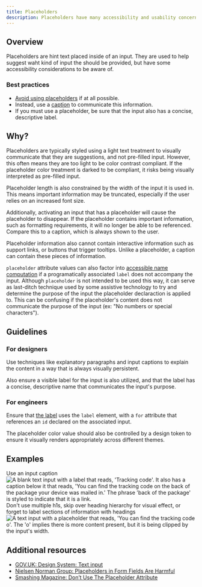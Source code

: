 ```yaml
---
title: Placeholders
description: Placeholders have many accessibility and usability concerns to be aware of.
---
```


## Overview

Placeholders are hint text placed inside of an input. They are used to help suggest waht kind of input the should be provided, but have some accessibility considerations to be aware of.

### Best practices

- [Avoid using placeholders](https://primer.style/components/text-input#accessibility) if at all possible.
- Instead, use a [caption](https://primer.style/ui-patterns/forms/overview#caption) to communicate this information.
- If you must use a placeholder, be sure that the input also has a concise, descriptive label.

## Why?

Placeholders are typically styled using a light text treatment to visually communicate that they are suggestions, and not pre-filled input. However, this often means they are too light to be color contrast compliant. If the placeholder color treatment is darked to be compliant, it risks being visually interpreted as pre-filled input.

Placeholder length is also constrained by the width of the input it is used in. This means important information may be truncated, especially if the user relies on an increased font size.

Additionally, activating an input that has a placeholder will cause the placeholder to disappear. If the placeholder contains important information, such as formatting requirements, it will no longer be able to be referenced. Compare this to a caption, which is always shown to the user.

Placeholder information also cannot contain interactive information such as support links, or buttons that trigger tooltips. Unlike a placeholder, a caption can contain these pieces of information.

`placeholder` attribute values can also factor into [accessible name computation](https://w3c.github.io/accname/) if a programatically associated `label` does not accompany the input. Although `placeholder` is not intended to be used this way, it can serve as last-ditch technique used by some assistive technology to try and determine the purpose of the input the placeholder declaraction is applied to. This can be confusing if the placeholder's content does not communicate the purpose of the input (ex: "No numbers or special characters").

## Guidelines

### For designers

Use techniques like explanatory paragraphs and input captions to explain the content in a way that is always visually persistent. 

Also ensure a visible label for the input is also utilized, and that the label has a concise, descriptive name that communicates the input's purpose.

### For engineers

Ensure that [the label](https://primer.style/components/text-input#anatomy) uses the `label` element, with a `for` attribute that references an `id` declared on the associated input.

The placeholder color value should also be controlled by a design token to ensure it visually renders appropriately across different themes.

## Examples

<DoDontContainer>
  <Do>
    <Caption>Use an input caption</Caption>
    <img
      src="https://private-user-images.githubusercontent.com/634191/286024192-83f43de0-bf2f-4c54-bbde-a9855f9848b0.png?jwt=eyJhbGciOiJIUzI1NiIsInR5cCI6IkpXVCJ9.eyJpc3MiOiJnaXRodWIuY29tIiwiYXVkIjoicmF3LmdpdGh1YnVzZXJjb250ZW50LmNvbSIsImtleSI6ImtleTEiLCJleHAiOjE3MDExMjAwNzEsIm5iZiI6MTcwMTExOTc3MSwicGF0aCI6Ii82MzQxOTEvMjg2MDI0MTkyLTgzZjQzZGUwLWJmMmYtNGM1NC1iYmRlLWE5ODU1Zjk4NDhiMC5wbmc_WC1BbXotQWxnb3JpdGhtPUFXUzQtSE1BQy1TSEEyNTYmWC1BbXotQ3JlZGVudGlhbD1BS0lBSVdOSllBWDRDU1ZFSDUzQSUyRjIwMjMxMTI3JTJGdXMtZWFzdC0xJTJGczMlMkZhd3M0X3JlcXVlc3QmWC1BbXotRGF0ZT0yMDIzMTEyN1QyMTE2MTFaJlgtQW16LUV4cGlyZXM9MzAwJlgtQW16LVNpZ25hdHVyZT1iOTZiMTYzN2Q0YjYxN2E1YWFiOWYyYzU2NmQxYjVhZjU1YWNhNGEzYWQ4NzJhMzk0Y2MwMzM1MTM5Njc5ZTMxJlgtQW16LVNpZ25lZEhlYWRlcnM9aG9zdCZhY3Rvcl9pZD0wJmtleV9pZD0wJnJlcG9faWQ9MCJ9.Sx7rGLqSxoEBm6-3M_io_25VApVdnjK0Ob9z2sBUVHc"
      alt="A blank text input with a label that reads, 'Tracking code'. It also has a caption below it that reads, 'You can find the tracking code on the back of the package your device was mailed in.' The phrase 'back of the package' is styled to indicate that it is a link."
    />
  </Do>
  <Dont>
    <Caption>
      Don't use multiple h1s, skip over heading hierarchy for visual effect, or forget to label sections of information
      with headings
    </Caption>
    <img
      src="https://private-user-images.githubusercontent.com/634191/286024512-b6f56b79-7692-4d26-84fd-c2b1d9b4f1f8.png?jwt=eyJhbGciOiJIUzI1NiIsInR5cCI6IkpXVCJ9.eyJpc3MiOiJnaXRodWIuY29tIiwiYXVkIjoicmF3LmdpdGh1YnVzZXJjb250ZW50LmNvbSIsImtleSI6ImtleTEiLCJleHAiOjE3MDExMjAwOTksIm5iZiI6MTcwMTExOTc5OSwicGF0aCI6Ii82MzQxOTEvMjg2MDI0NTEyLWI2ZjU2Yjc5LTc2OTItNGQyNi04NGZkLWMyYjFkOWI0ZjFmOC5wbmc_WC1BbXotQWxnb3JpdGhtPUFXUzQtSE1BQy1TSEEyNTYmWC1BbXotQ3JlZGVudGlhbD1BS0lBSVdOSllBWDRDU1ZFSDUzQSUyRjIwMjMxMTI3JTJGdXMtZWFzdC0xJTJGczMlMkZhd3M0X3JlcXVlc3QmWC1BbXotRGF0ZT0yMDIzMTEyN1QyMTE2MzlaJlgtQW16LUV4cGlyZXM9MzAwJlgtQW16LVNpZ25hdHVyZT1mNGJhY2NiMGU4YThhM2RjZWUzYmMxZTFjZTc4MjYwYzhiY2NiODU1YjZlMzJhMzFkMGEyODg1OGQ2OTI5NTI2JlgtQW16LVNpZ25lZEhlYWRlcnM9aG9zdCZhY3Rvcl9pZD0wJmtleV9pZD0wJnJlcG9faWQ9MCJ9.GhC3IVy-OWouydZPniZeEGo8Ll9XOlRY_FzqMUBOG_4"
      alt="A text input with a placeholder that reads, 'You can find the tracking code o'. The 'o' implies there is more content present, but it is being clipped by the input's width."
    />
  </Dont>
</DoDontContainer>

## Additional resources

- [GOV.UK: Design System: Text input ](https://design-system.service.gov.uk/components/text-input/#avoid-placeholder-text)
- [Nielsen Norman Group: Placeholders in Form Fields Are Harmful](https://www.nngroup.com/articles/form-design-placeholders/)
- [Smashing Magazine: Don’t Use The Placeholder Attribute](https://www.smashingmagazine.com/2018/06/placeholder-attribute/)


